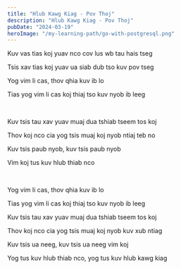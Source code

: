 ```yaml
---
title: "Hlub Kawg Kiag - Pov Thoj"
description: "Hlub Kawg Kiag - Pov Thoj"
pubDate: "2024-03-19"
heroImage: "/my-learning-path/go-with-postgresql.png"
---
```


Kuv vas tias koj yuav nco cov lus wb tau hais tseg

Tsis xav tias koj yuav ua siab dub tso kuv pov tseg

Yog vim li cas, thov qhia kuv ib lo

Tias yog vim li cas koj thiaj tso kuv nyob ib leeg

<br />

Kuv tsis tau xav yuav muaj dua tshiab tseem tos koj

Thov koj nco cia yog tsis muaj koj nyob ntiaj teb no

Kuv tsis paub nyob, kuv tsis paub nyob

Vim koj tus kuv hlub thiab nco

<br />

Yog vim li cas, thov qhia kuv ib lo

Tias yog vim li cas koj thiaj tso kuv nyob ib leeg

Kuv tsis tau xav yuav muaj dua tshiab tseem tos koj

Thov koj nco cia yog tsis muaj koj nyob kuv xub ntiag

Kuv tsis ua neeg, kuv tsis ua neeg vim koj

Yog tus kuv hlub thiab nco, yog tus kuv hlub kawg kiag
